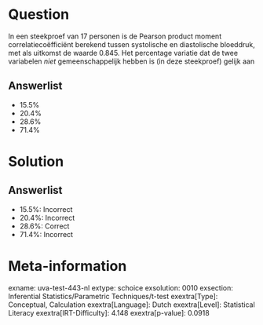 Question
========

In een steekproef van 17 personen is de Pearson product moment
correlatiecoëfficiënt berekend tussen systolische en diastolische
bloeddruk, met als uitkomst de waarde 0.845. Het percentage variatie dat
de twee variabelen *niet* gemeenschappelijk hebben is (in deze
steekproef) gelijk aan

Answerlist
----------

* 15.5%
* 20.4%
* 28.6%
* 71.4%

Solution
========

Answerlist
----------

* 15.5%: Incorrect
* 20.4%: Incorrect
* 28.6%: Correct
* 71.4%: Incorrect

Meta-information
================
exname: uva-test-443-nl
extype: schoice
exsolution: 0010
exsection: Inferential Statistics/Parametric Techniques/t-test
exextra[Type]: Conceptual, Calculation
exextra[Language]: Dutch
exextra[Level]: Statistical Literacy
exextra[IRT-Difficulty]: 4.148
exextra[p-value]: 0.0918
